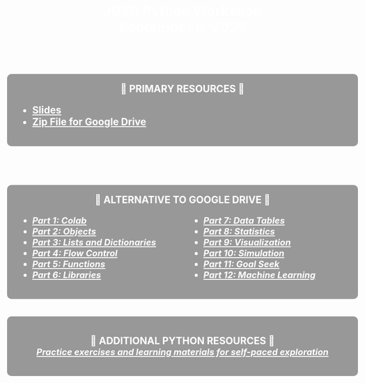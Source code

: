 <style>
body {
  background-image: url('mcnair.jpg');
  background-repeat: no-repeat;
  background-position: center;
  background-size: cover;
  background-attachment: fixed;
  color: white;
  font-weight: bold;
  font-size: 1.4em;
}

h1 {
  color: white;
  font-weight: bold;
  font-size: 1.4em;
  text-align: center;
}

a {
  color: white !important;
  font-weight: bold;
}

.two-columns {
  display: grid;
  grid-template-columns: 1fr 1fr;
  gap: 20px;
}

.two-columns li {
  font-size: 0.9em;
  font-style: italic;
}
</style>

# JGSB Python Workshop<br>September 6, 2025
<br>
<div style="margin-top: 40px; padding: 20px; background-color: rgba(0,0,0,0.4); border-radius: 10px;">
<div style="text-align: center;">🐍 PRIMARY RESOURCES 🐍<br></div>

- <a href="slides.html" target="_blank">Slides</a>
- <a href="" target="_blank">Zip File for Google Drive</a>
</div>

<br>

<div style="margin-top: 40px; padding: 20px; background-color: rgba(0,0,0,0.4); border-radius: 10px;">
<div style="text-align: center;">🐍 ALTERNATIVE TO GOOGLE DRIVE 🐍<br></div>

::: {.two-columns}
<div>

- <a href="https://colab.research.google.com/github/kerryback/workshop/blob/main/notebooks/part1_colab.ipynb" target="_blank">Part 1: Colab</a>
- <a href="https://colab.research.google.com/github/kerryback/workshop/blob/main/notebooks/part2_objects.ipynb" target="_blank">Part 2: Objects</a>
- <a href="https://colab.research.google.com/github/kerryback/workshop/blob/main/notebooks/part3_lists_dictionaries.ipynb" target="_blank">Part 3: Lists and Dictionaries</a>
- <a href="https://colab.research.google.com/github/kerryback/workshop/blob/main/notebooks/part4_flow_control.ipynb" target="_blank">Part 4: Flow Control</a>
- <a href="https://colab.research.google.com/github/kerryback/workshop/blob/main/notebooks/part5_functions.ipynb" target="_blank">Part 5: Functions</a>
- <a href="https://colab.research.google.com/github/kerryback/workshop/blob/main/notebooks/part6_libraries.ipynb" target="_blank">Part 6: Libraries</a>

</div>
<div>

- <a href="https://colab.research.google.com/github/kerryback/workshop/blob/main/notebooks/part7_data_tables.ipynb" target="_blank">Part 7: Data Tables</a>
- <a href="https://colab.research.google.com/github/kerryback/workshop/blob/main/notebooks/part8_statistics.ipynb" target="_blank">Part 8: Statistics</a>
- <a href="https://colab.research.google.com/github/kerryback/workshop/blob/main/notebooks/part9_visualization.ipynb" target="_blank">Part 9: Visualization</a>
- <a href="https://colab.research.google.com/github/kerryback/workshop/blob/main/notebooks/part10_simulation.ipynb" target="_blank">Part 10: Simulation</a>
- <a href="https://colab.research.google.com/github/kerryback/workshop/blob/main/notebooks/part11_goal_seek.ipynb" target="_blank">Part 11: Goal Seek</a>
- <a href="https://colab.research.google.com/github/kerryback/workshop/blob/main/notebooks/part12_machine_learning.ipynb" target="_blank">Part 12: Machine Learning</a>

</div>

:::
</div>

<div style="text-align: center; margin-top: 40px; padding: 20px; background-color: rgba(0,0,0,0.4); border-radius: 10px;">
🐍 ADDITIONAL PYTHON RESOURCES 🐍<br>
<span style="font-size: 0.9em; font-style: italic;"><a href="resources.html" target="_blank">Practice exercises and learning materials for self-paced exploration</a></span>
</div>




